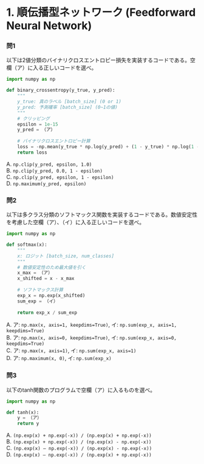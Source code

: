 # 1. 順伝播型ネットワーク (Feedforward Neural Network)

### 問1

以下は2値分類のバイナリクロスエントロピー損失を実装するコードである。空欄（ア）に入る正しいコードを選べ。

```python
import numpy as np

def binary_crossentropy(y_true, y_pred):
    """
    y_true: 真のラベル [batch_size] (0 or 1)
    y_pred: 予測確率 [batch_size] (0~1の値)
    """
    # クリッピング
    epsilon = 1e-15
    y_pred = （ア）
    
    # バイナリクロスエントロピー計算
    loss = -np.mean(y_true * np.log(y_pred) + (1 - y_true) * np.log(1 - y_pred))
    return loss
```

A. `np.clip(y_pred, epsilon, 1.0)`  
B. `np.clip(y_pred, 0.0, 1 - epsilon)`  
C. `np.clip(y_pred, epsilon, 1 - epsilon)`  
D. `np.maximum(y_pred, epsilon)`  

### 問2

以下は多クラス分類のソフトマックス関数を実装するコードである。数値安定性を考慮した空欄（ア）、（イ）に入る正しいコードを選べ。

```python
import numpy as np

def softmax(x):
    """
    x: ロジット [batch_size, num_classes]
    """
    # 数値安定性のため最大値を引く
    x_max = （ア）
    x_shifted = x - x_max
    
    # ソフトマックス計算
    exp_x = np.exp(x_shifted)
    sum_exp = （イ）
    
    return exp_x / sum_exp
```

A. ア: `np.max(x, axis=1, keepdims=True)`, イ: `np.sum(exp_x, axis=1, keepdims=True)`  
B. ア: `np.max(x, axis=0, keepdims=True)`, イ: `np.sum(exp_x, axis=0, keepdims=True)`  
C. ア: `np.max(x, axis=1)`, イ: `np.sum(exp_x, axis=1)`  
D. ア: `np.maximum(x, 0)`, イ: `np.sum(exp_x)`  

### 問3
以下のtanh関数のプログラムで空欄（ア）に入るものを選べ。

```python
import numpy as np

def tanh(x):
    y = （ア）
    return y
```

A. `(np.exp(x) + np.exp(-x)) / (np.exp(x) + np.exp(-x))`  
B. `(np.exp(x) + np.exp(-x)) / (np.exp(x) - np.exp(-x))`  
C. `(np.exp(x) – np.exp(-x)) / (np.exp(x) - np.exp(-x))`  
D. `(np.exp(x) – np.exp(-x)) / (np.exp(x) + np.exp(-x))`